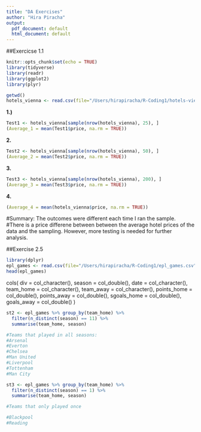 ```yaml
---
title: "DA Exercises"
author: "Hira Piracha"
output:
  pdf_document: default
  html_document: default
---
```

##Exercicse 1.1
```r
knitr::opts_chunk$set(echo = TRUE)
library(tidyverse)
library(readr)
library(ggplot2)
library(plyr)
```


```r
getwd()
hotels_vienna <- read.csv(file="/Users/hirapiracha/R-Coding1/hotels-vienna.csv", header=TRUE, sep=",")
```

**1.)**
```r
Test1 <- hotels_vienna[sample(nrow(hotels_vienna), 25), ]
(Average_1 = mean(Test1$price, na.rm = TRUE))
```

**2.**
```r
Test2 <- hotels_vienna[sample(nrow(hotels_vienna), 50), ]
(Average_2 = mean(Test2$price, na.rm = TRUE))
```

**3.**
```r
Test3 <- hotels_vienna[sample(nrow(hotels_vienna), 200), ]
(Average_3 = mean(Test3$price, na.rm = TRUE))
```

**4.**
```r
(Average_4 = mean(hotels_vienna$price, na.rm = TRUE))
```

#Summary: The outcomes were different each time I ran the sample. 
#There is a price differene between between the average hotel prices of the data and the sampling. However, more testing is needed for further analysis. 

##Exercise 2.5

```r
library(dplyr)
epl_games <- read.csv(file="/Users/hirapiracha/R-Coding1/epl_games.csv", header=TRUE, sep=",")
head(epl_games)
```

cols(
  div = col_character(),
  season = col_double(),
  date = col_character(),
  team_home = col_character(),
  team_away = col_character(),
  points_home = col_double(),
  points_away = col_double(),
  sgoals_home = col_double(), 
  goals_away = col_double()
)
```r
st2 <- epl_games %>% group_by(team_home) %>% 
  filter(n_distinct(season) == 11) %>%
  summarise(team_home, season)

#Teams that played in all seasons:
#Arsenal
#Everton
#Chelsea
#Man United
#Liverpool
#Tottenham
#Man City
```

```r
st3 <- epl_games %>% group_by(team_home) %>% 
  filter(n_distinct(season) == 1) %>%
  summarise(team_home, season)

#Teams that only played once

#Blackpool
#Reading
```


